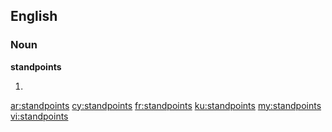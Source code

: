 ==English==

===Noun===
'''standpoints'''

# {{plural of|standpoint}}

[[ar:standpoints]]
[[cy:standpoints]]
[[fr:standpoints]]
[[ku:standpoints]]
[[my:standpoints]]
[[vi:standpoints]]